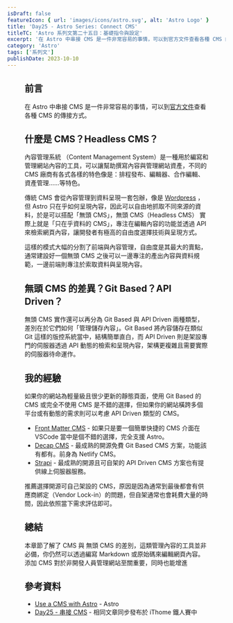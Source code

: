 ```yaml
---
isDraft: false
featureIcon: { url: 'images/icons/astro.svg', alt: 'Astro Logo' }
title: 'Day25 - Astro Series: Connect CMS'
titleTC: 'Astro 系列文第二十五日：基礎指令與設定'
excerpt: '在 Astro 中串接 CMS 是一件非常容易的事情，可以到官方文件查看各種 CMS 的傳接方式。'
category: 'Astro'
tags: ['系列文']
publishDate: 2023-10-10
---
```


<Figure
  width="1200"
  height="600"
  src="images/posts/ithome-astro/thumbnail/day25-connect-cms.webp"
  alt="一個漂亮的漸層背景上面有一句標題：「串接 CMS」"
/>

## 前言

在 Astro 中串接 CMS 是一件非常容易的事情，可以到[官方文件](https://docs.astro.build/en/guides/cms/)查看各種 CMS 的傳接方式。

## 什麼是 CMS？Headless CMS？

內容管理系統 （Content Management System）是一種用於編寫和管理網站內容的工具，可以讓幫助撰寫內容與管理網站資產，不同的 CMS 廠商有各式各樣的特色像是：排程發布、編輯器、合作編輯、資產管理……等特色。

傳統 CMS 會從內容管理到資料呈現一套包辦，像是 [Wordpress](https://wordpress.org/) ，但 Astro 只在乎如何呈現內容，因此可以自由地抓取不同來源的資料，於是可以搭配「無頭 CMS」，無頭 CMS（Headless CMS） 實際上就是「只在乎資料的 CMS」，專注在編輯內容的功能並透過 API 來檢索網頁內容，讓開發者有極高的自由度選擇技術與呈現方式。

這樣的模式大幅的分割了前端與內容管理，自由度是其最大的賣點，通常建設好一個無頭 CMS 之後可以一邊專注的產出內容與資料規範，一邊前端則專注於索取資料與呈現內容。

## 無頭 CMS 的差異？Git Based？API Driven？

無頭 CMS 實作還可以再分為 Git Based 與 API Driven 兩種類型，差別在於它們如何「管理儲存內容」。Git Based 將內容儲存在類似 Git 這樣的版控系統當中，結構簡單直白，而 API Driven 則是架設專門的伺服器透過 API 動態的檢索和呈現內容，架構更複雜且需要實際的伺服器待命運作。

## 我的經驗

如果你的網站為輕量級且很少更新的靜態頁面，使用 Git Based 的 CMS 或完全不使用 CMS 是不錯的選擇，但如果你的網站橫跨多個平台或有動態的需求則可以考慮 API Driven 類型的 CMS。

- [Front Matter CMS](https://frontmatter.codes/) - 如果只是要一個簡單快捷的 CMS 介面在 VSCode 當中是個不錯的選擇，完全支援 Astro。
- [Decap CMS](https://decapcms.org/) - 最成熟的開源免費 Git Based CMS 方案，功能該有都有。前身為 Netlify CMS。
- [Strapi](https://strapi.io/) - 最成熟的開源且可自架的 API Driven CMS 方案也有提供線上伺服器服務。

推薦選擇開源可自己架設的 CMS，原因是因為通常到最後都會有供應商綁定（Vendor Lock-in）的問題，但自架通常也會耗費大量的時間，因此依照當下需求評估即可。

## 總結

本章節了解了 CMS 與 無頭 CMS 的差別，這類管理內容的工具並非必備，你仍然可以透過編寫 Markdown 或原始碼來編輯網頁內容。添加 CMS 對於非開發人員管理網站至關重要，同時也能增進

## 參考資料

- [Use a CMS with Astro](https://docs.astro.build/en/guides/cms/) - Astro
- [Day25 - 串接 CMS](https://ithelp.ithome.com.tw/articles/10337071) - 相同文章同步發布於 iThome 鐵人賽中
